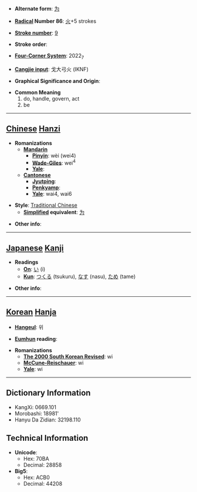 * '''Alternate form''': [[为]]

* '''[[Wiktionary:Chinese radical index| Radical]] Number 86''': [[Wiktionary:Chinese radical index 火|火]]+5 strokes

* '''[[Wiktionary:Chinese total strokes index|Stroke number]]''': [[Wiktionary:Chinese total strokes index 9|9]]

* '''Stroke order''': 

* '''[[Wiktionary:Chinese four corner index|Four-Corner System]]''': 2022<sub>7</sub>

* '''[[Wiktionary:Chinese Cangjie index|Cangjie input]]''': 戈大弓火 (IKNF)

* '''Graphical Significance and Origin''': 

* '''Common Meaning'''
*#do, handle, govern, act
*# be


----

== [[Chinese]] [[Hanzi]] ==

* '''Romanizations'''
** '''[[Mandarin]]'''
*** '''[[Pinyin]]''': wèi (wei4)
*** '''[[Wade-Giles]]''': wei<sup>4</sup>
*** '''[[Yale]]''': 
** '''[[Cantonese]]'''
*** '''[[Jyutping]]''':
*** '''[[Penkyamp]]''': 
*** '''[[Yale]]''': wai4, wai6

* '''Style''': [[Traditional Chinese]] 
** '''[[Simplified Chinese|Simplified]] equivalent''': [[为]]

* '''Other info''': 

----

== [[Japanese]] [[Kanji]] ==

* '''Readings'''
** '''[[On]]''': [[い]] (i)
** '''[[Kun]]''': [[つくる]] (tsukuru), [[なす]] (nasu), [[ため]] (tame)

* '''Other info''':  

----

== [[Korean]] [[Hanja]] ==

* '''[[Hangeul]]''': 위

* '''[[Eumhun]] reading''': 

* '''Romanizations'''
** '''[[The 2000 South Korean Revised Romanization|The 2000 South Korean Revised]]''': wi
** '''[[McCune-Reischauer]]''': wi
** '''[[Yale]]''': wi

----

== Dictionary Information ==

* KangXi: 0669.101
* Morobashi: 18981'
* Hanyu Da Zidian: 32198.110

== Technical Information ==

* '''Unicode''':
** Hex: 70BA
** Decimal: 28858
* '''Big5''':
** Hex: ACB0
** Decimal: 44208